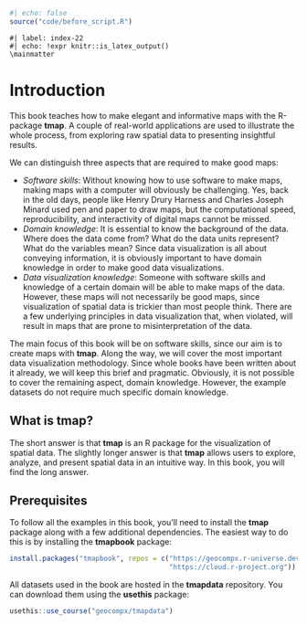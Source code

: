 ```r
#| echo: false
source("code/before_script.R")
```

```asis
#| label: index-22
#| echo: !expr knitr::is_latex_output()
\mainmatter
```

# Introduction {#intro}

<!-- consider using the idea of "learning personas" -- how to read the book based on your background -->

This book teaches how to make elegant and informative maps with the R-package **tmap**.
A couple of real-world applications are used to illustrate the whole process, from exploring raw spatial data to presenting insightful results.

We can distinguish three aspects that are required to make good maps:

* *Software skills*: Without knowing how to use software to make maps, making maps with a computer will obviously be challenging.
Yes, back in the old days, people like Henry Drury Harness and Charles Joseph Minard used pen and paper to draw maps, but the computational speed, reproducibility, and interactivity of digital maps cannot be missed.
* *Domain knowledge*: It is essential to know the background of the data. 
Where does the data come from? 
What do the data units represent? 
What do the variables mean? 
Since data visualization is all about conveying information, it is obviously important to have domain knowledge in order to make good data visualizations.
* *Data visualization knowledge*: Someone with software skills and knowledge of a certain domain will be able to make maps of the data.
However, these maps will not necessarily be good maps, since visualization of spatial data is trickier than most people think. 
There are a few underlying principles in data visualization that, when violated, will result in maps that are prone to misinterpretation of the data.

The main focus of this book will be on software skills, since our aim is to create maps with **tmap**. 
Along the way, we will cover the most important data visualization methodology. 
Since whole books have been written about it already, we will keep this brief and pragmatic. 
Obviously, it is not possible to cover the remaining aspect, domain knowledge.
However, the example datasets do not require much specific domain knowledge.

## What is **tmap**?

The short answer is that **tmap** is an R package for the visualization of spatial data. 
The slightly longer answer is that **tmap** allows users to explore, analyze, and present spatial data in an intuitive way. 
In this book, you will find the long answer.

<!-- ## Thematic maps -->
<!-- ## How to read the book? -->

## Prerequisites

To follow all the examples in this book, you’ll need to install the **tmap** package along with a few additional dependencies.
The easiest way to do this is by installing the **tmapbook** package:

```r
install.packages("tmapbook", repos = c("https://geocompx.r-universe.dev",
                                       "https://cloud.r-project.org"))
```

All datasets used in the book are hosted in the **tmapdata** repository. 
You can download them using the **usethis** package:

```r
usethis::use_course("geocompx/tmapdata")
```

